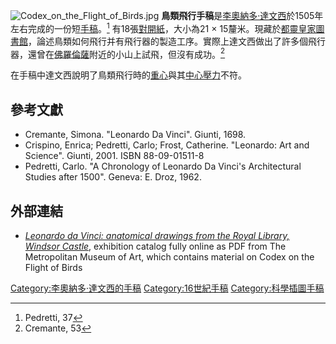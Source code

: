 [[File:Codex_on_the_Flight_of_Birds.jpg|thumb]]
'''鳥類飛行手稿'''是[[李奧納多·達文西|李奧納多·達文西]]於1505年左右完成的一份短[[手稿|手稿]]。<ref>Pedretti, 37</ref> 有18張[[對開紙|對開紙]]，大小為21 × 15釐米。現藏於[[都靈皇家圖書館|都靈皇家圖書館]]，論述鳥類如何飛行并有飛行器的製造工序。實際上達文西做出了許多個飛行器，還曾在[[佛羅倫薩|佛羅倫薩]]附近的小山上試飛，但沒有成功。<ref>Cremante, 53</ref>

在手稿中達文西說明了鳥類飛行時的[[重心|重心]]與其[[中心壓力|中心壓力]]不符。

==參考文獻==
{{reflist|2}}

* Cremante, Simona. "Leonardo Da Vinci". Giunti, 1698.
* Crispino, Enrica; Pedretti, Carlo; Frost, Catherine. "Leonardo: Art and Science". Giunti, 2001. ISBN 88-09-01511-8
* Pedretti, Carlo. "A Chronology of Leonardo Da Vinci's Architectural Studies after 1500". Geneva: E. Droz, 1962.

==外部連結==
*[http://libmma.contentdm.oclc.org/cdm/compoundobject/collection/p15324coll10/id/84801/rec/2 ''Leonardo da Vinci: anatomical drawings from the Royal Library, Windsor Castle''], exhibition catalog fully online as PDF from The Metropolitan Museum of Art, which contains material on Codex on the Flight of Birds

{{李奧納多·達文西}}

[[Category:李奧納多·達文西的手稿|Category:李奧納多·達文西的手稿]]
[[Category:16世紀手稿|Category:16世紀手稿]]
[[Category:科學插圖手稿|Category:科學插圖手稿]]